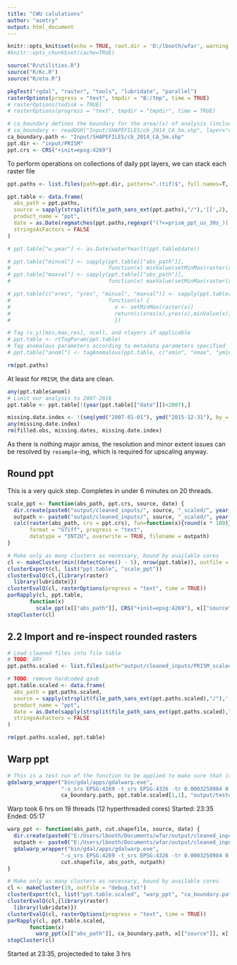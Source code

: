 ---
title: "CWU calulations"
author: "asmtry"
output: html_document
---

```{r setupKnitr, include = FALSE}
knitr::opts_knit$set(echo = TRUE, root.dir = 'D:/lbooth/wfar', warning = TRUE, collapse = TRUE)
#knitr::opts_chunk$set(cache=TRUE)
```

```{r setupEnv, include=FALSE}
source("R/utilities.R")
source("R/Kc.R")
source("R/eto.R")

pkgTest("rgdal", "raster", "tools", "lubridate", "parallel")
rasterOptions(progress = "text", tmpdir = "B:/tmp", time = TRUE)
# rasterOptions(todisk = TRUE)
# rasterOptions(progress = "text", tmpdir = "tmpdir", time = TRUE)
```

```{r importData}
# ca_boundary defines the boundary for the area/(s) of analysis (includes counties)
# ca_boundary <- readOGR("Input/SHAPEFILES/cb_2014_CA_5m.shp", layer="cb_2014_CA_5m")
ca_boundary.path <- "Input/SHAPEFILES/cb_2014_CA_5m.shp"
ppt.dir <- "input/PRISM"
ppt.crs <- CRS("+init=epsg:4269")
```

To perform operations on collections of daily ppt layers, we can stack each raster file 
```{r prepareAnalysis}
ppt.paths <- list.files(path=ppt.dir, pattern=".(tif)$", full.names=T, recursive=TRUE)

ppt.table <- data.frame(
  abs_path = ppt.paths,
  source = sapply(strsplit(file_path_sans_ext(ppt.paths),"/"),'[[',2),
  product_name = "ppt",
  date = as.Date(regmatches(ppt.paths,regexpr("(?<=prism_ppt_us_30s_)(.*)(?=.tif)",ppt.paths, perl=TRUE)), format="%Y%m%d"),
  stringsAsFactors = FALSE
)

# ppt.table["w.year"] <- as.Date(waterYearlt(ppt.table$date))

# ppt.table["minval"] <- sapply(ppt.table[["abs_path"]], 
#                               function(x) minValue(setMinMax(raster(x))))
# ppt.table["maxval"] <- sapply(ppt.table[["abs_path"]], 
#                               function(x) maxValue(setMinMax(raster(x))))

# ppt.table[c("xres", "yres", "minval", "maxval")] <- sapply(ppt.table[["abs_path"]], 
#                               function(x) {
#                                 x <- setMinMax(raster(x))
#                                 return(c(xres(x),yres(x),minValue(x),maxValue(x)))
#                                 })

# Tag (x,y)[min,max,res], ncell, and nlayers if applicable
# ppt.table <- rtTagParam(ppt.table)
# Tag anomalous parameters according to metadata parameters specified
# ppt.table["anoml"] <- tagAnomalous(ppt.table, c("xmin", "xmax", "ymin", "ymax", "ncell", "xres", "yres"), modal)

rm(ppt.paths)
```

At least for `PRISM`, the data are clean.
```{r dataInspection}
any(ppt.table$anoml)
# Limit our analysis to 2007-2016
ppt.table <- ppt.table[!(year(ppt.table[["date"]])<2007),]

missing.date.index <- !(seq(ymd("2007-01-01"), ymd("2015-12-31"), by = "day") %in% ppt.table[["date"]])
any(missing.date.index)
rm(filled.obs, missing.dates, missing.date.index)
```

As there is nothing major amiss, the resolution and minor extent issues can be resolved by `resample`-ing, which is required for upscaling anyway.

## Round ppt
This is a very quick step. Completes in under 6 minutes on 20 threads.
```{r}
scale_ppt <- function(abs_path, ppt.crs, source, date) {
  dir.create(paste0("output/cleaned_inputs/", source, "_scaled/", year(date)), recursive = TRUE, showWarnings = FALSE)
  outpath <- paste0("output/cleaned_inputs/", source, "_scaled/", year(date), "/", format(date, format="%Y_%m_%d"), ".tif")
  calc(raster(abs_path, crs = ppt.crs), fun=function(x){round(x * 100)},
       format = "GTiff", progress = "text", 
       datatype = "INT2U", overwrite = TRUE, filename = outpath)
}

# Make only as many clusters as necessary, bound by available cores
cl <- makeCluster(min((detectCores() - 5), nrow(ppt.table)), outfile = "debug.txt")
clusterExport(cl, list("ppt.table", "scale_ppt"))
clusterEvalQ(cl,{library(raster)
  library(lubridate)})
clusterEvalQ(cl, rasterOptions(progress = "text", time = TRUE))
parRapply(cl, ppt.table,  
       function(x) 
         scale_ppt(x[["abs_path"]], CRS("+init=epsg:4269"), x[["source"]], x[["date"]]))
stopCluster(cl)
```

## 2.2 Import and re-inspect rounded rasters
```{r loadCleaned}
# Load cleaned files into file table
# TODO: DRY
ppt.paths.scaled <- list.files(path="output/cleaned_inputs/PRISM_scaled", pattern=".(tif)$", full.names=T, recursive=TRUE)

# TODO: remove hardcoded gsub
ppt.table.scaled <- data.frame(
  abs_path = ppt.paths.scaled,
  source = sapply(strsplit(file_path_sans_ext(ppt.paths.scaled),"/"),'[[',3),
  product_name = "ppt",
  date = as.Date(sapply(strsplit(file_path_sans_ext(ppt.paths.scaled),"/"),'[[',5), format="%Y-%m-%d"),
  stringsAsFactors = FALSE
)

rm(ppt.paths.scaled, ppt.table)
```

## Warp ppt
```{r, eval=FALSE, include=FALSE}
# This is a test run of the function to be applied to make sure that it works as expected
gdalwarp_wrapper("bin/gdal/apps/gdalwarp.exe",
                 "-s_srs EPSG:4269 -t_srs EPSG:4326 -tr 0.0003258984 0.0003259050 -r bilinear -overwrite -crop_to_cutline -co \"COMPRESS=LZW\" -co \"PREDICTOR=2\" -wm 2000 --config GDAL_CACHEMAX 2000", 
                 ca_boundary.path, ppt.table.scaled[1,1], "output/testout.tif")
```

Warp took 6 hrs on 19 threads (12 hyperthreaded cores)
Started: 23:35
Ended: 05:17
```{r}
warp_ppt <- function(abs_path, cut.shapefile, source, date) {
  dir.create(paste0("E:/Users/lbooth/Documents/wfar/output/cleaned_inputs/", source, "_projected/", year(date)), recursive = TRUE, showWarnings = FALSE)
  outpath <- paste0("E:/Users/lbooth/Documents/wfar/output/cleaned_inputs/", source, "_projected/", year(date), "/", format(date, format="%Y_%m_%d"), ".tif")
  gdalwarp_wrapper("bin/gdal/apps/gdalwarp.exe",
                 "-s_srs EPSG:4269 -t_srs EPSG:4326 -tr 0.0003258984 0.0003259050 -r bilinear -overwrite -crop_to_cutline -co \"COMPRESS=LZW\" -co \"PREDICTOR=2\" -wm 2000 --config GDAL_CACHEMAX 2000", 
                 cut.shapefile, abs_path, outpath)
}

# Make only as many clusters as necessary, bound by available cores
cl <- makeCluster(19, outfile = "debug.txt")
clusterExport(cl, list("ppt.table.scaled", "warp_ppt", "ca_boundary.path", "gdalwarp_wrapper"))
clusterEvalQ(cl,{library(raster)
  library(lubridate)})
clusterEvalQ(cl, rasterOptions(progress = "text", time = TRUE))
parRapply(cl, ppt.table.scaled,  
       function(x) 
         warp_ppt(x[["abs_path"]], ca_boundary.path, x[["source"]], x[["date"]]))
stopCluster(cl)
```
Started at 23:35, projecteded to take 3 hrs